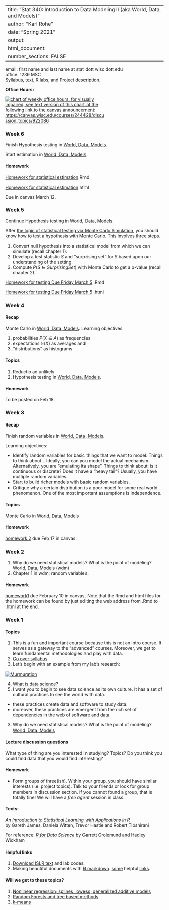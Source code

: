 
---
title: "Stat 340: Introduction to Data Modeling II (aka World, Data, and Models)"
author: "Karl Rohe"
date: "Spring 2021"
output: 
  html_document:
    number_sections: FALSE
---

email: first name and last name at stat dott wisc dott edu  
office: 1239 MSC  
[Syllabus](syllabus.pdf), [text](text/worldDataModels.html),   [R labs](labs.R), and [Project description](projectDescription.html).

**Office Hours:**
<div style="max-width:314px;">
[ ![chart of weekly office hours. for visually impaired, see text version of this chart at the following link to the canvas announcement: https://canvas.wisc.edu/courses/244428/discussion_topics/922086 ](./340_hours.png) ](./340_hours.png)
</div>



### Week 6   

Finish Hypothesis testing in [World, Data, Models](text/chapter_03_testing/LogicOfStatisticalTesting.html).

Start estimation in [World, Data, Models](text/chapter_04_estimation/LogicOfStatisticalEstimation.html).


#### Homework

[Homework for statistical estimation](text/chapter_04_estimation/homework-03-Estimation.Rmd).Rmd

[Homework for statistical estimation](text/chapter_04_estimation/homework-03-Estimation.html).html

Due in canvas March 12. 


### Week 5   

Continue Hypothesis testing in [World, Data, Models](text/worldDataModels.html).


After [the logic of statistical testing via Monte Carlo Simulation](text/chapter_03_testing/LogicOfStatisticalTesting.html), you should know how to test a hypothesis with Monte Carlo.  This involves three steps.  

1) Convert null hypothesis into a statistical model from which we can simulate (recall chapter 1).  
2) Develop a test statistic $S$ and "surprising set" for $S$ based upon  our understanding of the setting.   
3) Compute $P(S \in SurprisingSet)$ with Monte Carlo to get a p-value (recall chapter 2).  


[Homework for testing Due Friday March 5](text/chapter_03_testing/homework-03-statistical_testing.Rmd) .Rmd

[Homework for testing Due Friday March 5](text/chapter_03_testing/homework-03-statistical_testing.html) .html


### Week 4   
#### Recap 
Monte Carlo in [World, Data, Models](text/worldDataModels.html).  Learning objectives: 

(1) probabilities $P(X \in A)$ as frequencies   
(2) expectations $\mathbb{E}(X)$ as averages and   
(3) "distributions" as histograms    

#### Topics  

1) Reductio ad unlikely
2) Hypothesis testing in [World, Data, Models](text/worldDataModels.html).

#### Homework
To be posted on Feb 18.



### Week 3   
#### Recap 

Finish random variables in [World, Data, Models](text/worldDataModels.html). 

Learning objectives:   

- Identify random variables for basic things that we want to model. Things to think about... Ideally, you can you model the actual mechanism.  Alternatively, you are "emulating its shape". Things to think about: is it continuous or discrete? Does it have a "heavy tail"? Usually, you have multiple random variables.    
- Start to build richer models with basic random variables.   
- Critique why a certain distribution is a poor model for some real world phenomenon.  One of the most important assumptions is independence.  


#### Topics  
Monte Carlo in [World, Data, Models](text/worldDataModels.html)

#### Homework

[homework 2](text/chapter_02_monte_carlo/homework-02-monte_carlo.Rmd) due Feb 17 in canvas.  

### Week 2  

1) Why do we need statistical models? What is the point of modeling? [World, Data, Models (wdm)](text/worldDataModels.html)
2) Chapter 1 in wdm; random variables.

#### Homework

[homework1](text/chapter_01_random_variables/homework-01-generate_random_variables.Rmd) due February 10 in canvas. Note that the Rmd and html files for the homework can be found by just editing the web address from .Rmd to .html at the end.



### Week 1  
#### Topics 
1) This is a fun and important course because this is not an intro course.  It serves as a gateway to the "advanced" courses.  Moreover, we get to learn fundamental methodologies and play with data. 
2) [Go over syllabus](syllabus.pdf)
3) Let's begin with an example from my lab's research:

[![Murmuration](text/murmuration-Lecture/assets/thumbnail.jpeg)](text/murmuration-Lecture/index.html)

4) [What is data science?](http://pages.stat.wisc.edu/~karlrohe/dsthemes/)
5) I want you to begin to see data science as its own culture. It has a set of cultural practices to see the world with data.   
  - these practices create data and software to study data. 
  - moreover, these practices are emergent from the rich set of dependencies in the web of software and data.
3) Why do we need statistical models?  What is the point of modeling? [World, Data, Models](text/worldDataModels.html)


#### Lecture discussion questions
What type of thing are you interested in studying?  Topics? Do you think you could find data that you would find interesting?


#### Homework 


-  Form groups of three(ish). Within your group, you should have similar interests (i.e. project topics). Talk to your friends or look for group members in discussion section. If you cannot found a group, that is totally fine! We will have a *free agent* session in class.


#### Texts: 
[*An Introduction to Statistical Learning with Applications in R*](http://www-bcf.usc.edu/~gareth/ISL/)  
by Gareth James, Daniela Witten, Trevor Hastie and Robert Tibshirani  

For reference:  [*R for Data Science*](http://r4ds.had.co.nz) by Garrett Grolemund and Hadley Wickham


#### Helpful links
1) [Download ISLR text](http://www-bcf.usc.edu/~gareth/ISL/) and lab codes.   
4) Making beautiful documents with [R markdown](http://rmarkdown.rstudio.com).  [some](../ht/rmarkdown-cheatsheet.pdf) helpful [links](../ht/rmarkdown-reference.pdf).

#### Will we get to these topics?  
1) [Nonlinear regression; splines, lowess, generalized additive models](../ht/07-nonlinear.pdf)  
2) [Random Forests and tree based methods](../ht/08-trees.pdf)  
3) [k-means](../ht/10-unsupervised.pdf)  
